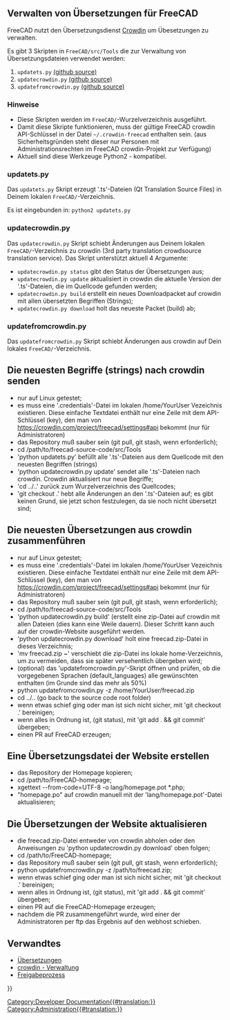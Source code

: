 <languages/>
{{TOCright}}
<span id="Managing_Translations_for_FreeCAD"></span>
== Verwalten von Übersetzungen für FreeCAD ==

FreeCAD nutzt den Übersetzungsdienst [https://crowdin.com/project/freecad Crowdin] um Übesetzungen zu verwalten. 

Es gibt 3 Skripten in <code>FreeCAD/src/Tools</code> die zur Verwaltung von Übersetzungsdateien verwendet werden:
# <code>updatets.py</code> [https://github.com/FreeCAD/FreeCAD/blob/master/src/Tools/updatets.py (github source)]
# <code>updatecrowdin.py</code> [https://github.com/FreeCAD/FreeCAD/blob/master/src/Tools/updatecrowdin.py (github source)]
# <code>updatefromcrowdin.py</code> [https://github.com/FreeCAD/FreeCAD/blob/master/src/Tools/updatefromcrowdin.py (github source)]

<span id="Notes"></span>
=== Hinweise ===

* Diese Skripten werden im <code>FreeCAD/</code>-Wurzelverzeichnis ausgeführt. 
* Damit diese Skripte funktionieren, muss der gültige FreeCAD crowdin API-Schlüssel in der Datei <code>~/.crowdin-freecad</code> enthalten sein. (aus Sicherheitsgründen steht dieser nur Personen mit Administrationsrechten im FreeCAD crowdin-Projekt zur Verfügung)
* Aktuell sind diese Werkzeuge Python2 - kompatibel.
 
=== updatets.py ===

Das <code>updatets.py</code> Skript erzeugt '.ts'-Dateien (Qt Translation Source Files) in Deinem lokalen <code>FreeCAD/</code>-Verzeichnis. 

Es ist eingebunden in:
<code>python2 updatets.py</code>

=== updatecrowdin.py ===

Das <code>updatecrowdin.py</code> Skript schiebt Änderungen aus Deinem lokalen <code>FreeCAD/</code>-Verzeichnis zu crowdin (3rd party translation crowdsource translation service). Das Skript unterstützt aktuell 4 Argumente:

* <code>updatecrowdin.py status</code> gibt den Status der Übersetzungen aus;
* <code>updatecrowdin.py update</code> aktualisiert in crowdin die aktuelle Version der '.ts'-Dateien, die im Quellcode gefunden werden;
* <code>updatecrowdin.py build</code> erstellt ein neues Downloadpacket auf crowdin mit allen übersetzten Begriffen (Strings);
* <code>updatecrowdin.py download</code> holt das neueste Packet (build) ab;

=== updatefromcrowdin.py ===

Das <code>updatefromcrowdin.py</code> Skript schiebt Änderungen aus crowdin auf Dein lokales <code>FreeCAD/</code>-Verzeichnis.

<span id="To_send_latest_strings_to_crowdin"></span>
== Die neuesten Begriffe (strings) nach crowdin senden ==

* nur auf Linux getestet;
* es muss eine '.credentials'-Datei im lokalen /home/YourUser Vezeichnis existieren. Diese einfache Textdatei enthält nur eine Zeile mit dem API-Schlüssel (key), den man von https://crowdin.com/project/freecad/settings#api bekommt (nur für Administratoren)
* das Repository muß sauber sein (git pull, git stash, wenn erforderlich);
* cd /path/to/freecad-source-code/src/Tools
* 'python updatets.py' befüllt alle '.ts'-Dateien aus dem Quellcode mit den neuesten Begriffen (strings)
* 'python updatecrowdin.py update' sendet alle '.ts'-Dateien nach crowdin. Crowdin aktualisiert nur neue Begriffe;
* 'cd ../..' zurück zum Wurzelverzeichnis des Quellcodes;
* 'git checkout .' hebt alle Änderungen an den '.ts'-Dateien auf; es gibt keinen Grund, sie jetzt schon festzulegen, da sie noch nicht übersetzt sind;

<span id="To_merge_latest_translations_from_crowdin"></span>
== Die neuesten Übersetzungen aus crowdin zusammenführen ==

* nur auf Linux getestet;
* es muss eine '.credentials'-Datei im lokalen /home/YourUser Vezeichnis existieren. Diese einfache Textdatei enthält nur eine Zeile mit dem API-Schlüssel (key), den man von https://crowdin.com/project/freecad/settings#api bekommt (nur für Administratoren)
* das Repository muß sauber sein (git pull, git stash, wenn erforderlich);
* cd /path/to/freecad-source-code/src/Tools
* 'python updatecrowdin.py build' (erstellt eine zip-Datei auf crowdin mit allen Dateien (dies kann eine Weile dauern). Dieser Schritt kann auch auf der crowdin-Website ausgeführt werden.
* 'python updatecrowdin.py download' holt eine freecad.zip-Datei in dieses Verzeichnis;
* 'mv freecad.zip ~' verschiebt die zip-Datei ins lokale home-Verzeichnis, um zu vermeiden, dass sie später versehentlich übergeben wird;
* (optional) das 'updatefromcrowdin.py'-Skript öffnen und prüfen, ob die vorgegebenen Sprachen (default_languages) alle gewünschten enthalten (im Grunde sind das mehr als 50%)
* python updatefromcrowdin.py -z /home/YourUser/freecad.zip
* cd ../.. (go back to the source code root folder)
* wenn etwas schief ging oder man ist sich nicht sicher, mit 'git checkout .' bereinigen;
* wenn alles in Ordnung ist, (git status), mit 'git add . && git commit' übergeben;
* einen PR auf FreeCAD erzeugen;

<span id="To_generate_a_translation_file_from_the_website"></span>
== Eine Übersetzungsdatei der Website erstellen ==

* das Repository der Homepage kopieren;
* cd /path/to/FreeCAD-homepage;
* xgettext --from-code=UTF-8 -o lang/homepage.pot *.php;
* "homepage.po" auf crowdin manuell mit der 'lang/homepage.pot'-Datei aktualisieren;

<span id="To_update_the_translations_of_the_website"></span>
== Die Übersetzungen der Website aktualisieren ==

* die freecad.zip-Datei entweder von crowdin abholen oder den Anweisungen zu 'python updatecrowdin.py download' oben folgen;
* cd /path/to/FreeCAD-homepage;
* das Repository muß sauber sein (git pull, git stash, wenn erforderlich);
* python updatefromcrowdin.py -z /path/to/freecad.zip;
* wenn etwas schief ging oder man ist sich nicht sicher, mit 'git checkout .' bereinigen;
* wenn alles in Ordnung ist, (git status), mit 'git add . && git commit' übergeben;
* einen PR auf die FreeCAD-Homepage erzeugen;
* nachdem die PR zusammengeführt wurde, wird einer der Administratoren per ftp das Ergebnis auf den webhost schieben.

<span id="Related"></span>
==Verwandtes==

* [[Localisation/de|Übersetzungen]]
* [[Crowdin Administration/de|crowdin - Verwaltung]]
* [[Release process|Freigabeprozess]]


{{Userdocnavi{{#translation:}}}}

[[Category:Developer Documentation{{#translation:}}]]

[[Category:Administration{{#translation:}}]]